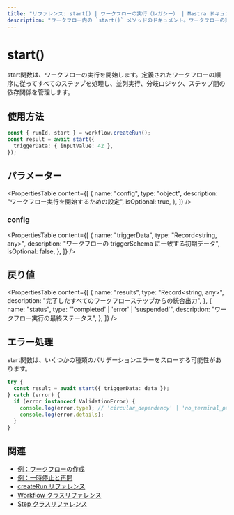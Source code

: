 ```yaml
---
title: "リファレンス: start() | ワークフローの実行（レガシー） | Mastra ドキュメント"
description: "ワークフロー内の `start()` メソッドのドキュメント。ワークフローの実行を開始します。"
---
```


# start()

start関数は、ワークフローの実行を開始します。定義されたワークフローの順序に従ってすべてのステップを処理し、並列実行、分岐ロジック、ステップ間の依存関係を管理します。

## 使用方法

```typescript copy showLineNumbers
const { runId, start } = workflow.createRun();
const result = await start({
  triggerData: { inputValue: 42 },
});
```

## パラメーター

<PropertiesTable
  content={[
    {
      name: "config",
      type: "object",
      description: "ワークフロー実行を開始するための設定",
      isOptional: true,
    },
  ]}
/>

### config

<PropertiesTable
  content={[
    {
      name: "triggerData",
      type: "Record<string, any>",
      description: "ワークフローの triggerSchema に一致する初期データ",
      isOptional: false,
    },
  ]}
/>

## 戻り値

<PropertiesTable
  content={[
    {
      name: "results",
      type: "Record<string, any>",
      description: "完了したすべてのワークフローステップからの統合出力",
    },
    {
      name: "status",
      type: "'completed' | 'error' | 'suspended'",
      description: "ワークフロー実行の最終ステータス",
    },
  ]}
/>

## エラー処理

start関数は、いくつかの種類のバリデーションエラーをスローする可能性があります。

```typescript copy showLineNumbers
try {
  const result = await start({ triggerData: data });
} catch (error) {
  if (error instanceof ValidationError) {
    console.log(error.type); // 'circular_dependency' | 'no_terminal_path' | 'unreachable_step'
    console.log(error.details);
  }
}
```

## 関連

- [例：ワークフローの作成](../../examples/workflows_legacy/creating-a-workflow.mdx)
- [例：一時停止と再開](../../examples/workflows_legacy/suspend-and-resume.mdx)
- [createRun リファレンス](./createRun.mdx)
- [Workflow クラスリファレンス](./workflow.mdx)
- [Step クラスリファレンス](./step-class.mdx)

```

```
